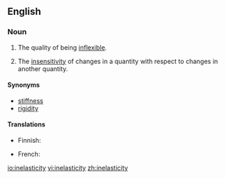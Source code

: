 ==English==

===Noun===
{{en-noun|-}}

# The quality of being [[inflexible]].
# {{economics}} The [[insensitivity]] of changes in a quantity with respect to changes in another quantity.

====Synonyms====
* [[stiffness]]
* [[rigidity]]

====Translations====
{{trans-top|quality of not being elastic}}
* Finnish: {{t-|fi|epäelastisuus}}
{{trans-mid}}
* French: {{t+|fr|inélasticité|f}}
{{trans-bottom}}

[[io:inelasticity]]
[[vi:inelasticity]]
[[zh:inelasticity]]